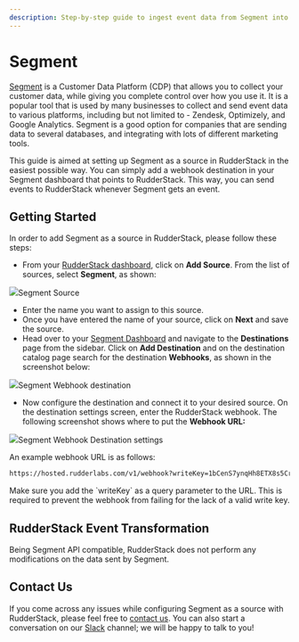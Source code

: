 ```yaml
---
description: Step-by-step guide to ingest event data from Segment into RudderStack
---
```


# Segment

[Segment](https://segment.com) is a Customer Data Platform \(CDP\) that allows you to collect your customer data, while giving you complete control over how you use it. It is a popular tool that is used by many businesses to collect and send event data to various platforms, including but not limited to - Zendesk, Optimizely, and Google Analytics. Segment is a good option for companies that are sending data to several databases, and integrating with lots of different marketing tools.

This guide is aimed at setting up Segment as a source in RudderStack in the easiest possible way. You can simply add a webhook destination in your Segment dashboard that points to RudderStack. This way, you can send events to RudderStack whenever Segment gets an event.

## Getting Started

In order to add Segment as a source in RudderStack, please follow these steps:

- From your [RudderStack dashboard](https://app.rudderstack.com), click on **Add Source**. From the list of sources, select **Segment**, as shown:

<img src="../../images/assets/segment1.png" /><span class="imageTitle">Segment Source</span>

- Enter the name you want to assign to this source.
- Once you have entered the name of your source, click on **Next** and save the source.
- Head over to your [Segment Dashboard](https://app.segment.com/workspaces) and navigate to the **Destinations** page from the sidebar. Click on **Add Destination** and on the destination catalog page search for the destination **Webhooks**, as shown in the screenshot below:

<img src="../../images/assets/segment2.png" /><span class="imageTitle">Segment Webhook destination</span>

- Now configure the destination and connect it to your desired source. On the destination settings screen, enter the RudderStack webhook. The following screenshot shows where to put the **Webhook URL:**

<img src="../../images/assets/segment3.png" /><span class="imageTitle">Segment Webhook Destination settings</span>

An example webhook URL is as follows:

```bash
https://hosted.rudderlabs.com/v1/webhook?writeKey=1bCenS7ynqHh8ETX8s5Crjh22J
```

<div class="warningBlock">
Make sure you add the `writeKey` as a query parameter to the URL. This is required to prevent the webhook from failing for the lack of a valid write key.

</div>

## RudderStack Event Transformation

Being Segment API compatible, RudderStack does not perform any modifications on the data sent by Segment.

## Contact Us

If you come across any issues while configuring Segment as a source with RudderStack, please feel free to [contact us](mailto:%20docs@rudderstack.com). You can also start a conversation on our [Slack](https://resources.rudderstack.com/join-rudderstack-slack) channel; we will be happy to talk to you!
